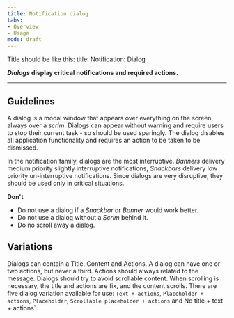 ```yaml
---
title: Notification dialog 
tabs: 
- Overview
- Usage
mode: draft
---
```


Title should be like this: 
title: Notification: Dialog 


***Dialogs* display critical notifications and required actions.**
<!--One to two sentences as an introduction to the component-->

***

## Guidelines
<!--List how to use it, sizes, widths, grid interactions, color allowances -->

A dialog is a modal window that appears over everything on the screen, always over a *scrim*. Dialogs can appear without warning and require users to stop their current task - so should be used sparingly. The dialog disables all application functionality and requires an action to be taken to be dismissed. 

In the notification family, dialogs are the most interruptive. *Banners* delivery medium priority slightly interruptive notifications, *Snackbars* delivery low priority un-interruptive notifications. Since dialogs are very disruptive, they should be used only in critical situations. 


**Don't** 
<!--Bullet point list if needed -->

* Do not use a dialog if a *Snackbar* or *Banner* would work better. 
* Do not use a dialog without a *Scrim* behind it. 
* Do no scroll away a dialog. 


## Variations 
<!--One ### heading per frame in Figma, explaining each component in that frame. One 'content' section per variation if needed -->

Dialogs can contain a Title, Content and Actions. A dialog can have one or two actions, but never a third. Actions should always related to the message. Dialogs should try to avoid scrollable content. When scrolling is necessary, the title and actions are fix, and the content scrolls. There are five dialog variation available for use: `Text + actions`, `Placeholder + actions`, `Placeholder`, `Scrollable placeholder + actions` and No title + text + actions`.

<Embed url="https://www.figma.com/file/0bGXR2sCwMVSDNyyzu5BXrO5/UI%E2%80%94User-Interface?node-id=2725%3A198" />
